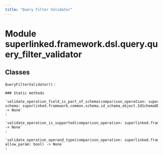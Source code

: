 ```yaml
---
title: "Query Filter Validator"
---
```


Module superlinked.framework.dsl.query.query_filter_validator
=============================================================

Classes
-------

`QueryFilterValidator()`
:   

    ### Static methods

    `validate_operation_field_is_part_of_schema(comparison_operation: superlinked.framework.common.interface.comparison_operand.ComparisonOperation[superlinked.framework.common.schema.schema_object.SchemaField], schema: superlinked.framework.common.schema.id_schema_object.IdSchemaObject) ‑> None`
    :

    `validate_operation_is_supported(comparison_operation: superlinked.framework.common.interface.comparison_operand.ComparisonOperation[superlinked.framework.common.schema.schema_object.SchemaField]) ‑> None`
    :

    `validate_operation_operand_type(comparison_operation: superlinked.framework.common.interface.comparison_operand.ComparisonOperation, allow_param: bool) ‑> None`
    :
